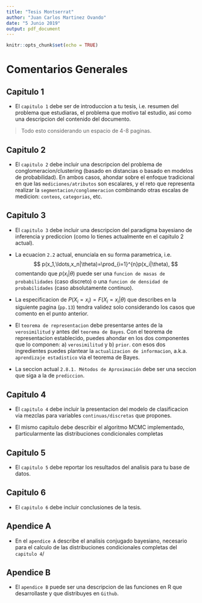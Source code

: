 ```yaml
---
title: "Tesis Montserrat"
author: "Juan Carlos Martinez Ovando"
date: "5 Junio 2019"
output: pdf_document
---
```


```r
knitr::opts_chunk$set(echo = TRUE)
```

# Comentarios Generales

## Capitulo 1

* El `capitulo 1` debe ser de introduccion a tu tesis, i.e. resumen del problema que estudiaras, el problema que motivo tal estudio, asi como una descripcion del contenido del documento. 

> Todo esto considerando un espacio de 4-8 paginas.

## Capitulo 2

* El `capitulo 2` debe incluir una descripcion del problema de conglomeracion/clustering (basado en distancias o basado en modelos de probabilidad). En ambos casos, ahondar sobre el enfoque tradicional en que las `mediciones/atributos` son escalares, y el reto que representa realizar la `segmentacion/conglomeracion` combinando otras escalas de medicion: `conteos`, `categorias`, etc.

## Capitulo 3

* El `capitulo 3` debe incluir una descripcion del paradigma bayesiano de inferencia y prediccion (como lo tienes actualmente en el capitulo 2 actual).

* La ecuacion `2.2` actual, enunciala en su forma parametrica, i.e.
$$
p(x_1,\ldots,x_n|\theta)=\prod_{i=1}^{n}p(x_i|\theta),
$$
comentando que $p(x_i|\theta)$ puede ser una `funcion de masas de probabilidades` (caso discreto) o una `funcion de densidad de probabilidades` (caso absolutamente continuo).

* La especificacion de $P(X_i=x_i)=F(X_i=x_i|\theta)$ que describes en la siguiente pagina (`pp.13`) tendra validez solo considerando los casos que comento en el punto anterior.

* El `teorema de representacion` debe presentarse antes de la `verosimilitud` y antes del `teorema de Bayes`. Con el teorema de representacion establecido, puedes ahondar en los dos componentes que lo componen: a) `verosimilitud` y b) `prior`. con esos dos ingredientes puedes plantear la `actualizacion de informacion`, a.k.a. `aprendizaje estadistico` via el teorema de Bayes.

* La seccion actual `2.8.1. Métodos de Aproximación` debe ser una seccion que siga a la de `prediccion`.

## Capitulo 4

* El `capitulo 4` debe incluir la presentacion del modelo de clasificacion via mezclas para variables `continuas/discretas` que propones.

* El mismo capitulo debe describir el algoritmo MCMC implementado, particularmente las distribuciones condicionales completas

## Capitulo 5

* El `capitulo 5` debe reportar los resultados del analisis para tu base de datos.

## Capitulo 6

* El `capitulo 6` debe incluir conclusiones de la tesis.

## Apendice A 

* En el `apendice A` describe el analisis conjugado bayesiano, necesario para el calculo de las distribuciones condicionales completas del `capitulo 4`/

## Apendice B

* El `apendice B` puede ser una descripcion de las funciones en R que desarrollaste y que distribuyes en `Github`.
